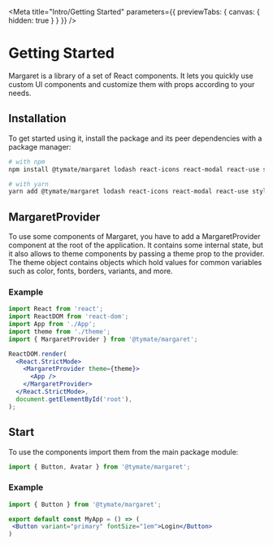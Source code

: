 
<Meta
  title="Intro/Getting Started"
  parameters={{ previewTabs: { canvas: { hidden: true } } }}
/>

# Getting Started

Margaret is a library of a set of React components. It lets you quickly use custom UI components and customize them with props according to your needs.

## Installation

To get started using it, install the package and its peer dependencies with a package manager:

```bash
# with npm
npm install @tymate/margaret lodash react-icons react-modal react-use styled-components
```

```bash
# with yarn
yarn add @tymate/margaret lodash react-icons react-modal react-use styled-components
```

## MargaretProvider

To use some components of Margaret, you have to add a MargaretProvider component at the root of the application. It contains some internal state, but it also allows to theme components by passing a theme prop to the provider. The theme object contains objects which hold values for common variables such as color, fonts, borders, variants, and more.

### Example

```jsx
import React from 'react';
import ReactDOM from 'react-dom';
import App from './App';
import theme from './theme';
import { MargaretProvider } from '@tymate/margaret';

ReactDOM.render(
  <React.StrictMode>
    <MargaretProvider theme={theme}>
      <App />
    </MargaretProvider>
  </React.StrictMode>,
  document.getElementById('root'),
);
```

## Start

To use the components import them from the main package module:

```jsx
import { Button, Avatar } from '@tymate/margaret';
```

### Example

```jsx
import { Button } from '@tymate/margaret';

export default const MyApp = () => (
 <Button variant="primary" fontSize="1em">Login</Button>
)
```
